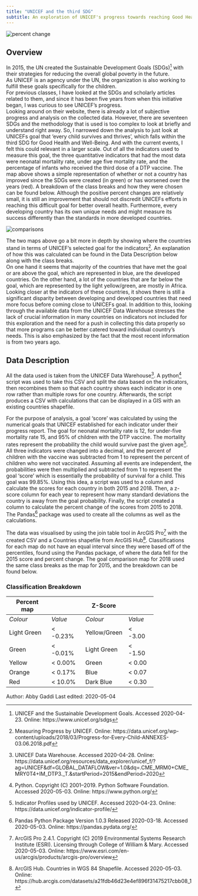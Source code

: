 ```yaml
---
title: "UNICEF and the third SDG"
subtitle: An exploration of UNICEF's progress towards reaching Good Health & Well-Being
---
```


![](https://drdavis.space/teaching/ds/sdd/media/2020/05/changefinal.png "percent change")

## Overview
In 2015, the UN created the Sustainable Development Goals (SDGs)[^sdg] with their strategies for reducing the overall global poverty in the future.  
As UNICEF is an agency under the UN, the organization is also working to fulfill these goals specifically for the children.  
For previous classes, I have looked at the SDGs and scholarly articles related to them, and since it has been five years from when this initiative began, I was curious to see UNICEF’s progress.  
Looking around on their website, there is already a lot of subjective progress and analysis on the collected data.
However, there are seventeen SDGs and the methodology that is used is too complex to look at briefly and understand right away.
So, I narrowed down the analysis to just look at UNICEFs goal that 'every child survives and thrives', which falls within the third SDG for Good Health and Well-Being.
And with the current events, I felt this could relevant in a larger scale.
Out of all the indicators used to measure this goal, the three quantitative indicators that had the most data were neonatal mortality rate, under age five mortality rate, and the percentage of infants who received the third dose of a DTP vaccine.
The map above shows a simple representation of whether or not a country has improved since the SDGs were created (in green) or has worsened over the years (red).
A breakdown of the class breaks and how they were chosen can be found below.
Although the positive percent changes are relatively small, it is still an improvement that should not discredit UNICEFs efforts in reaching this difficult goal for better overall health.
Furthermore, every developing country has its own unique needs and might measure its success differently than the standards in more developed countries.

![](https://drdavis.space/teaching/ds/sdd/media/2020/05/comparisons.png "comparisons")

The two maps above go a bit more in depth by showing where the countries stand in terms of UNICEF’s selected goal for the indicators[^health]. 
An explanation of how this was calculated can be found in the Data Description below along with the class breaks.  
On one hand it seems that majority of the countries that have met the goal or are above the goal, which are represented in blue, are the developed countries.
On the other hand, a lot of the countries that are far below the goal, which are represented by the light yellow/green, are mostly in Africa.
Looking closer at the indicators of these countries, it shows there is still a significant disparity between developing and developed countries that need more focus before coming close to UNICEFs goal.
In addition to this, looking through the available data from the UNICEF Data Warehouse stresses the lack of crucial information in many countries on indicators not included for this exploration and the need for a push in collecting this data properly so that more programs can be better catered toward individual country’s needs.
This is also emphasized by the fact that the most recent information is from two years ago.

## Data Description
All the data used is taken from the UNICEF Data Warehouse[^UNICEF].
A python[^python] script was used to take this CSV and split the data based on the indicators, then recombines them so that each country shows each indicator in one row rather than multiple rows for one country.
Afterwards, the script produces a CSV with calculations that can be displayed in a GIS with an existing countries shapefile.

For the purpose of analysis, a goal 'score' was calculated by using the numerical goals that UNICEF established for each indicator under their progress report.
The goal for neonatal mortality rate is 12, for under-five mortality rate 15, and 95% of children with the DTP vaccine.
The mortality rates represent the probability the child would survive past the given age[^indicator].
All three indicators were changed into a decimal, and the percent of children with the vaccine was subtracted from 1 to represent the percent of children who were not vaccinated.
Assuming all events are independent, the probabilities were then multiplied and subtracted from 1 to represent the goal 'score' which is essentially the probability of survival for a child.
This goal was 99.85%.
Using this idea, a script was used to a column and calculate the scores for each country in both 2015 and 2018.
Then, a z-score column for each year to represent how many standard deviations the country is away from the goal probability.
Finally, the script created a column to calculate the percent change of the scores from 2015 to 2018.
The Pandas[^pandas] package was used to create all the columns as well as the calculations.

The data was visualised by using the join table tool in ArcGIS Pro[^arcgis] with the created CSV and a Countries shapefile from ArcGIS Hub[^archub].
Classifications for each map do not have an equal interval since they were based off of the percentiles, found using the Pandas package, of where the data fell for the 2015 score and percent change. The goal comparison map for 2018 used the same class breaks as the map for 2015, and the breakdown can be found below.

### Classification Breakdown

<div style="width:400px">
| Percent map  |            |        Z-Score|            |
|--------------|------------|---------------|------------|
|*Colour*      | *Value*    |*Colour*       | *Value*    |
| Light Green  |  < -0.23%  | Yellow/Green  |  < -3.00   |
| Green        |  < -0.01%  |Light Green    |  < -1.50   |
| Yellow       |  < 0.00%   |Green          |  < 0.00    |
| Orange       |  < 0.17%   |Blue           |  < 0.07    |
| Red          |  < 10.0%   |Dark Blue      |  < 0.30    |
</div>


<div class="credit-line">
Author: Abby Gaddi
Last edited: 2020-05-04

</div>
[^sdg]: UNICEF and the Sustainable Development Goals. Accessed 2020-04-23. Online: https://www.unicef.org/sdgs

[^health]: Measuring Progress by UNICEF. Online: https://data.unicef.org/wp-content/uploads/2018/03/Progress-for-Every-Child-ANNEXES-03.06.2018.pdf

[^indicator]: Indicator Profiles used by UNICEF. Accessed 2020-04-23. Online: https://data.unicef.org/indicator-profile/

[^UNICEF]: UNICEF Data Warehouse. Accessed 2020-04-28. Online: https://data.unicef.org/resources/data_explorer/unicef_f/?ag=UNICEF&df=GLOBAL_DATAFLOW&ver=1.0&dq=.CME_MRM0+CME_MRY0T4+IM_DTP3._T.&startPeriod=2015&endPeriod=2020

[^archub]: ArcGIS Hub. Countries in WGS 84 Shapefile. Accessed 2020-05-03. Online: https://hub.arcgis.com/datasets/a21fdb46d23e4ef896f31475217cbb08_1

[^python]: Python. Copyright (C) 2001--2019. Python Software Foundation. Accessed 2020-05-03. Online: https://www.python.org/

[^pandas]: Pandas Python Package Version 1.0.3 Released 2020-03-18. Accessed 2020-05-03. Online: https://pandas.pydata.org/

[^arcgis]: ArcGIS Pro 2.4.1. Copyright (C) 2019 Environmental Systems Research Institute (ESRI). Licensing through College of William & Mary. Accessed 2020-05-03. Online: https://www.esri.com/en-us/arcgis/products/arcgis-pro/overview
